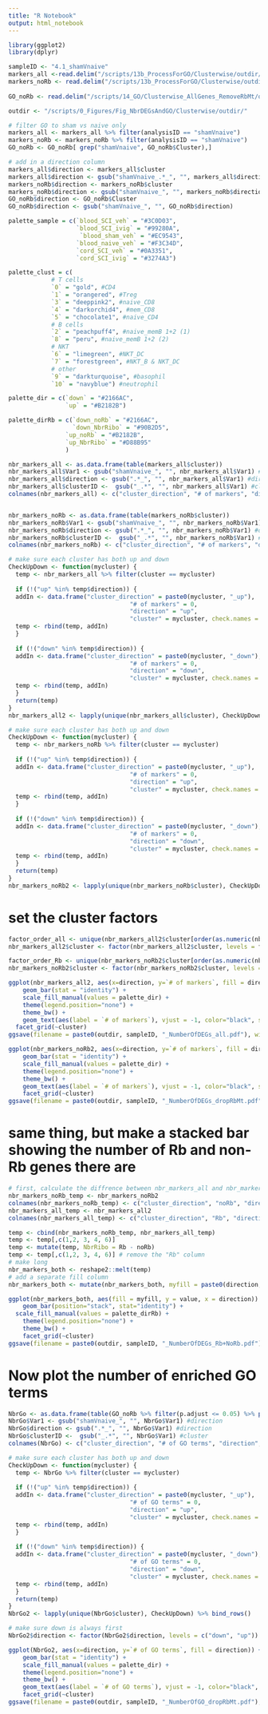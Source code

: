 ```yaml
---
title: "R Notebook"
output: html_notebook
---
```


```r
library(ggplot2)
library(dplyr)
```

```r
sampleID <- "4.1_shamVnaive"
markers_all <-read.delim("/scripts/13b_ProcessForGO/Clusterwise/outdir/4.1_SCIvsshamnaive_blood_Markers_KeepSeparate.txt")
markers_noRb <- read.delim("/scripts/13b_ProcessForGO/Clusterwise/outdir/4.1_SCIvsshamnaive_blood_Markers_KeepSeparate_dropRbMt.txt")
  
GO_noRb <- read.delim("/scripts/14_GO/Clusterwise_AllGenes_RemoveRbMt/outdir_4.1_3ComparisonsSeparate/clust_4.1_separate_top100GO_FiltSimp.txt")

outdir <- "/scripts/0_Figures/Fig_NbrDEGsAndGO/Clusterwise/outdir/"
```

```r
# filter GO to sham vs naive only
markers_all <- markers_all %>% filter(analysisID == "shamVnaive")
markers_noRb <- markers_noRb %>% filter(analysisID == "shamVnaive")
GO_noRb <- GO_noRb[ grep("shamVnaive", GO_noRb$Cluster),]

# add in a direction column
markers_all$direction <- markers_all$cluster
markers_all$direction <- gsub("shamVnaive_.*_", "", markers_all$direction)
markers_noRb$direction <- markers_noRb$cluster
markers_noRb$direction <- gsub("shamVnaive_", "", markers_noRb$direction)
GO_noRb$direction <- GO_noRb$Cluster
GO_noRb$direction <- gsub("shamVnaive_", "", GO_noRb$direction)
```

```r
palette_sample = c(`blood_SCI_veh` = "#3C0D03",
                   `blood_SCI_ivig` = "#99280A",
                    `blood_sham_veh` = "#EC9543",
                   `blood_naive_veh` = "#F3C34D",
                   `cord_SCI_veh` = "#0A3351",
                   `cord_SCI_ivig` = "#3274A3")

palette_clust = c(
            # T cells
            `0` = "gold", #CD4
            `1` = "orangered", #Treg
            `3` = "deeppink2", #naive_CD8
            `4` = "darkorchid4", #mem_CD8
            `5` = "chocolate1", #naive_CD4
            # B cells
            `2` = "peachpuff4", #naive_memB 1+2 (1)
            `8` = "peru", #naive_memB 1+2 (2)
            # NKT
            `6` = "limegreen", #NKT_DC
            `7` = "forestgreen", #NKT_B & NKT_DC
            # other
            `9` = "darkturquoise", #basophil
            `10` = "navyblue") #neutrophil

palette_dir = c(`down` = "#2166AC",
                `up` = "#B2182B")

palette_dirRb = c(`down_noRb` = "#2166AC",
                  `down_NbrRibo` = "#90B2D5",
                `up_noRb` = "#B2182B",
                `up_NbrRibo` = "#D88B95"
                )
```

```r
nbr_markers_all <- as.data.frame(table(markers_all$cluster))
nbr_markers_all$Var1 <- gsub("shamVnaive_", "", nbr_markers_all$Var1) #direction
nbr_markers_all$direction <- gsub(".*_", "", nbr_markers_all$Var1) #direction
nbr_markers_all$clusterID <-  gsub("_.*", "", nbr_markers_all$Var1) #cluster
colnames(nbr_markers_all) <- c("cluster_direction", "# of markers", "direction", "cluster")


nbr_markers_noRb <- as.data.frame(table(markers_noRb$cluster))
nbr_markers_noRb$Var1 <- gsub("shamVnaive_", "", nbr_markers_noRb$Var1) #direction
nbr_markers_noRb$direction <- gsub(".*_", "", nbr_markers_noRb$Var1) #direction
nbr_markers_noRb$clusterID <-  gsub("_.*", "", nbr_markers_noRb$Var1) #cluster
colnames(nbr_markers_noRb) <- c("cluster_direction", "# of markers", "direction", "cluster")
```

```r
# make sure each cluster has both up and down
CheckUpDown <- function(mycluster) {
  temp <- nbr_markers_all %>% filter(cluster == mycluster)
  
  if (!("up" %in% temp$direction)) {
  addIn <- data.frame("cluster_direction" = paste0(mycluster, "_up"),
                                  "# of markers" = 0,
                                  "direction" = "up",
                                  "cluster" = mycluster, check.names = FALSE) 
  temp <- rbind(temp, addIn)
  }
  
  if (!("down" %in% temp$direction)) {
  addIn <- data.frame("cluster_direction" = paste0(mycluster, "_down"),
                                  "# of markers" = 0,
                                  "direction" = "down",
                                  "cluster" = mycluster, check.names = FALSE) 
  temp <- rbind(temp, addIn)
  }
  return(temp)
}
nbr_markers_all2 <- lapply(unique(nbr_markers_all$cluster), CheckUpDown) %>% bind_rows()
```

```r
# make sure each cluster has both up and down
CheckUpDown <- function(mycluster) {
  temp <- nbr_markers_noRb %>% filter(cluster == mycluster)
  
  if (!("up" %in% temp$direction)) {
  addIn <- data.frame("cluster_direction" = paste0(mycluster, "_up"),
                                  "# of markers" = 0,
                                  "direction" = "up",
                                  "cluster" = mycluster, check.names = FALSE) 
  temp <- rbind(temp, addIn)
  }
  
  if (!("down" %in% temp$direction)) {
  addIn <- data.frame("cluster_direction" = paste0(mycluster, "_down"),
                                  "# of markers" = 0,
                                  "direction" = "down",
                                  "cluster" = mycluster, check.names = FALSE) 
  temp <- rbind(temp, addIn)
  }
  return(temp)
}
nbr_markers_noRb2 <- lapply(unique(nbr_markers_noRb$cluster), CheckUpDown) %>% bind_rows()
```

# set the cluster factors

```r
factor_order_all <- unique(nbr_markers_all2$cluster[order(as.numeric(nbr_markers_all2$cluster %>% gsub("cl", "", .)))])
nbr_markers_all2$cluster <- factor(nbr_markers_all2$cluster, levels = factor_order_all)

factor_order_Rb <- unique(nbr_markers_noRb2$cluster[order(as.numeric(nbr_markers_noRb2$cluster %>% gsub("cl", "", .)))])
nbr_markers_noRb2$cluster <- factor(nbr_markers_noRb2$cluster, levels = factor_order_Rb)
```

```r
ggplot(nbr_markers_all2, aes(x=direction, y=`# of markers`, fill = direction)) + 
    geom_bar(stat = "identity") +
    scale_fill_manual(values = palette_dir) +
    theme(legend.position="none") +
    theme_bw() + 
    geom_text(aes(label = `# of markers`), vjust = -1, color="black", size = 2) +
  facet_grid(~cluster)
ggsave(filename = paste0(outdir, sampleID, "_NumberOfDEGs_all.pdf"), width = 7, height = 4)
```

```r
ggplot(nbr_markers_noRb2, aes(x=direction, y=`# of markers`, fill = direction)) + 
    geom_bar(stat = "identity") +
    scale_fill_manual(values = palette_dir) +
    theme(legend.position="none") +
    theme_bw() + 
    geom_text(aes(label = `# of markers`), vjust = -1, color="black", size = 2) +
    facet_grid(~cluster)
ggsave(filename = paste0(outdir, sampleID, "_NumberOfDEGs_dropRbMt.pdf"), width = 7, height = 4)
```

# same thing, but make a stacked bar showing the number of Rb and non-Rb genes there are

```r
# first, calculate the diffrence between nbr_markers_all and nbr_markers_noRb (i.e. total number of Rb genes)
nbr_markers_noRb_temp <- nbr_markers_noRb2
colnames(nbr_markers_noRb_temp) <- c("cluster_direction", "noRb", "direction", "cluster")
nbr_markers_all_temp <- nbr_markers_all2
colnames(nbr_markers_all_temp) <- c("cluster_direction", "Rb", "direction", "cluster")

temp <- cbind(nbr_markers_noRb_temp, nbr_markers_all_temp)
temp <- temp[,c(1,2, 3, 4, 6)]
temp <- mutate(temp, NbrRibo = Rb - noRb)
temp <- temp[,c(1,2, 3, 4, 6)] # remove the "Rb" column
# make long
nbr_markers_both <- reshape2::melt(temp)
# add a separate fill column
nbr_markers_both <- mutate(nbr_markers_both, myfill = paste0(direction, "_", variable))
```

```r
ggplot(nbr_markers_both, aes(fill = myfill, y = value, x = direction)) + 
    geom_bar(position="stack", stat="identity") +
  scale_fill_manual(values = palette_dirRb) +
    theme(legend.position="none") +
    theme_bw() +
    facet_grid(~cluster)
ggsave(filename = paste0(outdir, sampleID, "_NumberOfDEGs_Rb+NoRb.pdf"), width = 7, height = 4)
```

# Now plot the number of enriched GO terms

```r
NbrGo <- as.data.frame(table(GO_noRb %>% filter(p.adjust <= 0.05) %>% pull(Cluster)))
NbrGo$Var1 <- gsub("shamVnaive_", "", NbrGo$Var1) #direction
NbrGo$direction <- gsub(".*_", "", NbrGo$Var1) #direction
NbrGo$clusterID <-  gsub("_.*", "", NbrGo$Var1) #cluster
colnames(NbrGo) <- c("cluster_direction", "# of GO terms", "direction", "cluster")
```

```r
# make sure each cluster has both up and down
CheckUpDown <- function(mycluster) {
  temp <- NbrGo %>% filter(cluster == mycluster)
  
  if (!("up" %in% temp$direction)) {
  addIn <- data.frame("cluster_direction" = paste0(mycluster, "_up"),
                                  "# of GO terms" = 0,
                                  "direction" = "up",
                                  "cluster" = mycluster, check.names = FALSE) 
  temp <- rbind(temp, addIn)
  }
  
  if (!("down" %in% temp$direction)) {
  addIn <- data.frame("cluster_direction" = paste0(mycluster, "_down"),
                                  "# of GO terms" = 0,
                                  "direction" = "down",
                                  "cluster" = mycluster, check.names = FALSE) 
  temp <- rbind(temp, addIn)
  }
  return(temp)
}
NbrGo2 <- lapply(unique(NbrGo$cluster), CheckUpDown) %>% bind_rows()
```

```r
# make sure down is always first
NbrGo2$direction <- factor(NbrGo2$direction, levels = c("down", "up"))
```

```r
ggplot(NbrGo2, aes(x=direction, y=`# of GO terms`, fill = direction)) + 
    geom_bar(stat = "identity") +
    scale_fill_manual(values = palette_dir) +
    theme(legend.position="none") +
    theme_bw() + 
    geom_text(aes(label = `# of GO terms`), vjust = -1, color="black", size = 2) +
    facet_grid(~cluster)
ggsave(filename = paste0(outdir, sampleID, "_NumberOfGO_dropRbMt.pdf"), width = 7, height = 4)
```